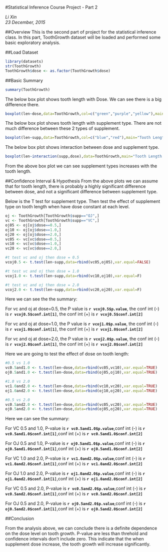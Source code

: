 #Statistical Inference Course Project - Part 2

*Li Xin*  
*23 December, 2015*


##Overview
This is the second part of project for the statistical inference class. In this part, ToothGrowth dataset will be loaded and performed some basic exploratory analysis.

##Load Dataset
```r
library(datasets)
str(ToothGrowth)
ToothGrowth$dose <- as.factor(ToothGrowth$dose)
```

##Basic Summary

```r
summary(ToothGrowth)
```

The below box plot shows tooth length with Dose. We can see there is a big difference there.
```r
boxplot(len~dose,data=ToothGrowth,col=c("green","purple","yellow"),main="Tooth Length and Dose")
```

The below box plot shows tooth length with supplement type. There are not much difference between these 2 types of supplement.
```r
boxplot(len~supp,data=ToothGrowth,col=c("blue","red"),main="Tooth Length and Supplement Type")
```

The below box plot shows interaction between dose and supplement type.
```r
boxplot(len~interaction(supp,dose),data=ToothGrowth,main="Tooth Length and Dose with Supplement",col=sample(rainbow(6)))
```

From the above box plot we can see supplement types increases with the tooth length.

##Confidence Interval & Hypothesis
From the above plots we can assume that for tooth length, there is probably a highly significant difference between dose, and not a significant difference between supplement type.

Below is the T test for supplement type. Then test the effect of supplement type on tooth length when have dose constant at each level.
```r
oj <- ToothGrowth[ToothGrowth$supp=="OJ",]
vc <- ToothGrowth[ToothGrowth$supp=="VC",]
oj05 <- oj[oj$dose==0.5,]
oj10 <- oj[oj$dose==1.0,]
oj20 <- oj[oj$dose==2.0,]
vc05 <- vc[vc$dose==0.5,]
vc10 <- vc[vc$dose==1.0,]
vc20 <- vc[vc$dose==2.0,]

#t test vc and oj then dose = 0.5    
vcoj0.5 <- t.test(len~supp,data=rbind(vc05,oj05),var.equal=FALSE)

#t test vc and oj then dose = 1.0 
vcoj1.0 <- t.test(len~supp,data=rbind(vc10,oj10),var.equal=F)

#t test vc and oj then dose = 2.0    
vcoj2.0 <- t.test(len~supp,data=rbind(vc20,oj20),var.equal=F)
```



Here we can see the the summary:

For vc and oj at dose=0.5, the P value is **`r vcoj0.5$p.value`**, the conf int (-) is **`r vcoj0.5$conf.int[1]`**, the conf int (+) is **`r vcoj0.5$conf.int[2]`**

For vc and oj at dose=1.0, the P value is **`r vcoj1.0$p.value`**, the conf int (-) is **`r vcoj1.0$conf.int[1]`**, the conf int (+) is **`r vcoj1.0$conf.int[2]`**

For vc and oj at dose=2.0, the P value is **`r vcoj2.0$p.value`**, the conf int (-) is **`r vcoj2.0$conf.int[1]`**, the conf int (+) is **`r vcoj2.0$conf.int[2]`**



Here we are going to test the effect of dose on tooth length:

```r
#0.5 vs 1.0
vc0.5and1.0 <- t.test(len~dose,data=rbind(vc05,vc10),var.equal=TRUE)
oj0.5and1.0 <- t.test(len~dose,data=rbind(oj05,oj10),var.equal=TRUE)

#1.0 vs 2.0
vc1.0and2.0 <- t.test(len~dose,data=rbind(vc10,vc20),var.equal=TRUE)
oj1.0and2.0 <- t.test(len~dose,data=rbind(oj10,oj20),var.equal=TRUE)

#0.5 vs 2.0
vc0.5and2.0 <- t.test(len~dose,data=rbind(vc05,vc20),var.equal=TRUE)
oj0.5and2.0 <- t.test(len~dose,data=rbind(oj05,oj20),var.equal=TRUE)
```



Here we can see the summary:

For VC 0.5 and 1.0, P-value is **`r vc0.5and1.0$p.value`**,conf int (-) is **`r vc0.5and1.0$conf.int[1]`**,conf int (+) is **`r vc0.5and1.0$conf.int[2]`**

For OJ 0.5 and 1.0, P-value is **`r oj0.5and1.0$p.value`**,conf int (-) is **`r oj0.5and1.0$conf.int[1]`**,conf int (+) is **`r oj0.5and1.0$conf.int[2]`**

For VC 1.0 and 2.0, P-value is **`r vc1.0and2.0$p.value`**,conf int (-) is **`r vc1.0and2.0$conf.int[1]`**,conf int (+) is **`r vc1.0and2.0$conf.int[2]`**

For OJ 1.0 and 2.0, P-value is **`r oj1.0and2.0$p.value`**,conf int (-) is **`r oj1.0and2.0$conf.int[1]`**,conf int (+) is **`r oj1.0and2.0$conf.int[2]`**

For VC 0.5 and 2.0, P-value is **`r vc0.5and2.0$p.value`**,conf int (-) is **`r vc0.5and2.0$conf.int[1]`**,conf int (+) is **`r vc0.5and2.0$conf.int[2]`**

For OJ 0.5 and 2.0, P-value is **`r oj0.5and2.0$p.value`**,conf int (-) is **`r oj0.5and2.0$conf.int[1]`**,conf int (+) is **`r oj0.5and2.0$conf.int[2]`**

##Conclusion

From the analysis above, we can conclude there is a definite dependence on the dose level on tooth growth. P-value are less than threhold and confidence intervals don't include zero. This indicate that the when supplement dose increase, the tooth growth will increase significantly.

